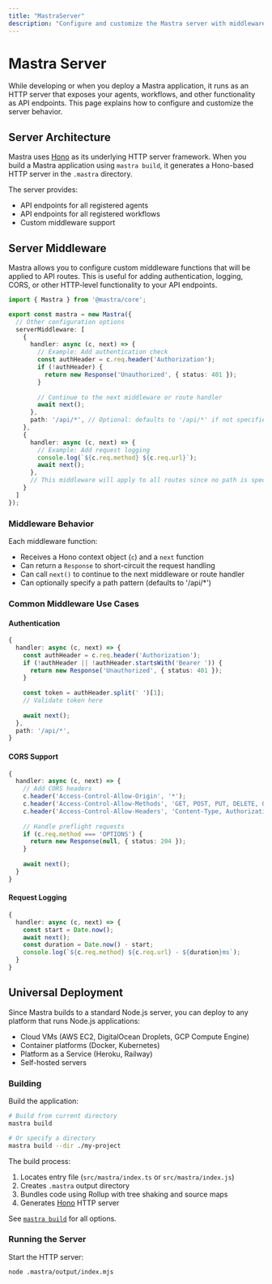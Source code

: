 ```yaml
---
title: "MastraServer"
description: "Configure and customize the Mastra server with middleware and other options"
---
```


# Mastra Server

While developing or when you deploy a Mastra application, it runs as an HTTP server that exposes your agents, workflows, and other functionality as API endpoints. This page explains how to configure and customize the server behavior.

## Server Architecture

Mastra uses [Hono](https://hono.dev) as its underlying HTTP server framework. When you build a Mastra application using `mastra build`, it generates a Hono-based HTTP server in the `.mastra` directory.

The server provides:
- API endpoints for all registered agents
- API endpoints for all registered workflows
- Custom middleware support

## Server Middleware

Mastra allows you to configure custom middleware functions that will be applied to API routes. This is useful for adding authentication, logging, CORS, or other HTTP-level functionality to your API endpoints.

```typescript copy showLineNumbers
import { Mastra } from '@mastra/core';

export const mastra = new Mastra({
  // Other configuration options
  serverMiddleware: [
    {
      handler: async (c, next) => {
        // Example: Add authentication check
        const authHeader = c.req.header('Authorization');
        if (!authHeader) {
          return new Response('Unauthorized', { status: 401 });
        }
        
        // Continue to the next middleware or route handler
        await next();
      },
      path: '/api/*', // Optional: defaults to '/api/*' if not specified
    },
    {
      handler: async (c, next) => {
        // Example: Add request logging
        console.log(`${c.req.method} ${c.req.url}`);
        await next();
      },
      // This middleware will apply to all routes since no path is specified
    }
  ]
});
```

### Middleware Behavior

Each middleware function:
- Receives a Hono context object (`c`) and a `next` function
- Can return a `Response` to short-circuit the request handling
- Can call `next()` to continue to the next middleware or route handler
- Can optionally specify a path pattern (defaults to '/api/*')

### Common Middleware Use Cases

#### Authentication

```typescript copy
{
  handler: async (c, next) => {
    const authHeader = c.req.header('Authorization');
    if (!authHeader || !authHeader.startsWith('Bearer ')) {
      return new Response('Unauthorized', { status: 401 });
    }
    
    const token = authHeader.split(' ')[1];
    // Validate token here
    
    await next();
  },
  path: '/api/*',
}
```

#### CORS Support

```typescript copy
{
  handler: async (c, next) => {
    // Add CORS headers
    c.header('Access-Control-Allow-Origin', '*');
    c.header('Access-Control-Allow-Methods', 'GET, POST, PUT, DELETE, OPTIONS');
    c.header('Access-Control-Allow-Headers', 'Content-Type, Authorization');
    
    // Handle preflight requests
    if (c.req.method === 'OPTIONS') {
      return new Response(null, { status: 204 });
    }
    
    await next();
  }
}
```

#### Request Logging

```typescript copy
{
  handler: async (c, next) => {
    const start = Date.now();
    await next();
    const duration = Date.now() - start;
    console.log(`${c.req.method} ${c.req.url} - ${duration}ms`);
  }
}
```

## Universal Deployment

Since Mastra builds to a standard Node.js server, you can deploy to any platform that runs Node.js applications:
- Cloud VMs (AWS EC2, DigitalOcean Droplets, GCP Compute Engine)
- Container platforms (Docker, Kubernetes)
- Platform as a Service (Heroku, Railway)
- Self-hosted servers

### Building

Build the application:

```bash copy
# Build from current directory
mastra build

# Or specify a directory
mastra build --dir ./my-project
```

The build process:
1. Locates entry file (`src/mastra/index.ts` or `src/mastra/index.js`)
2. Creates `.mastra` output directory
3. Bundles code using Rollup with tree shaking and source maps
4. Generates [Hono](https://hono.dev) HTTP server

See [`mastra build`](/docs/reference/cli/build) for all options.

### Running the Server

Start the HTTP server:

```bash copy
node .mastra/output/index.mjs
```
